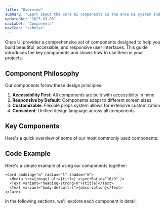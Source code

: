 ```yaml
---
title: "Overview"
summary: "Learn about the core UI components in the Once UI system and how to use them effectively in your projects."
updatedAt: "2025-03-08"
navLabel: "Components"
navIcon: "scholar"
---
```


Once UI provides a comprehensive set of components designed to help you build beautiful, accessible, and responsive user interfaces. This guide introduces the key components and shows how to use them in your projects.

## Component Philosophy

Our components follow these design principles:

1. **Accessibility First**: All components are built with accessibility in mind
2. **Responsive by Default**: Components adapt to different screen sizes
3. **Customizable**: Flexible props system allows for extensive customization
4. **Consistent**: Unified design language across all components

## Key Components

Here's a quick overview of some of our most commonly used components:

<Table data={{
  headers: [
    {content: "Component"}, 
    {content: "Purpose"}, 
    {content: "Key Features"}
  ],
  rows: [
    ["Card", "Container for related content", "Flexible layout, hover states, interactive options"],
    ["Accordion", "Collapsible content sections", "Animated transitions, keyboard accessibility"],
    ["Feedback", "User notifications", "Multiple variants (success, error, warning, info)"],
    ["Media", "Enhanced image display", "Lazy loading, aspect ratio control, zoom capability"]
  ]
}} />

## Code Example

Here's a simple example of using our components together:

```tsx
<Card padding="m" radius="l" shadow="m">
  <Media src={image} alt={title} aspectRatio="16/9" />
  <Text variant="heading-strong-m">{title}</Text>
  <Text variant="body-default-s">{description}</Text>
</Card>
```

In the following sections, we'll explore each component in detail.
